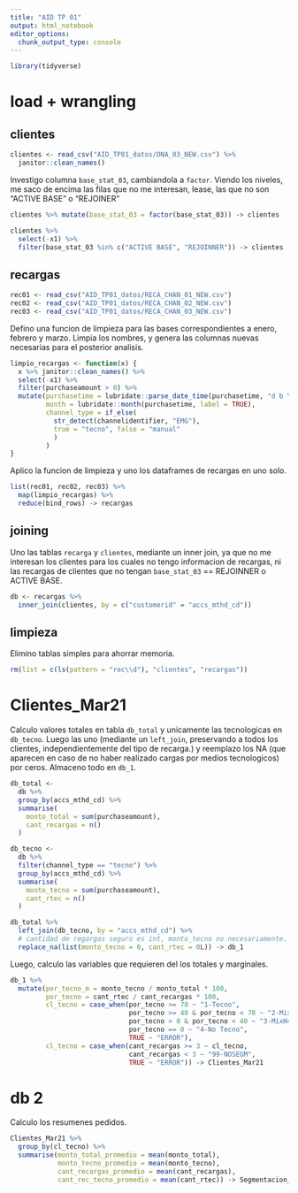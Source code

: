 ```yaml
---
title: "AID TP 01"
output: html_notebook
editor_options: 
  chunk_output_type: console
---
```


```r
library(tidyverse)
```

# load + wrangling 

## clientes

```r
clientes <- read_csv("AID_TP01_datos/DNA_03_NEW.csv") %>% 
  janitor::clean_names()
```

Investigo columna `base_stat_03`, cambiandola a `factor`. Viendo los niveles, me saco de encima las 
filas que no me interesan, lease, las que no son "ACTIVE BASE" o "REJOINER"

```r
clientes %>% mutate(base_stat_03 = factor(base_stat_03)) -> clientes

clientes %>%
  select(-x1) %>% 
  filter(base_stat_03 %in% c("ACTIVE BASE", "REJOINNER")) -> clientes
```

## recargas

```r
rec01 <- read_csv("AID_TP01_datos/RECA_CHAN_01_NEW.csv")
rec02 <- read_csv("AID_TP01_datos/RECA_CHAN_02_NEW.csv")
rec03 <- read_csv("AID_TP01_datos/RECA_CHAN_03_NEW.csv")
```

Defino una funcion de limpieza para las bases correspondientes a enero, febrero y marzo.
Limpia los nombres, y genera las columnas nuevas necesarias para el posterior analisis.

```r
limpio_recargas <- function(x) {
  x %>% janitor::clean_names() %>% 
  select(-x1) %>% 
  filter(purchaseamount > 0) %>% 
  mutate(purchasetime = lubridate::parse_date_time(purchasetime, "d b Y H M S"),
         month = lubridate::month(purchasetime, label = TRUE),
         channel_type = if_else(
           str_detect(channelidentifier, "EMG"),
           true = "tecno", false = "manual"
           )
         ) 
}
```

Aplico la funcion de limpieza y uno los dataframes de recargas en uno solo.

```r
list(rec01, rec02, rec03) %>% 
  map(limpio_recargas) %>% 
  reduce(bind_rows) -> recargas
```

## joining

Uno las tablas `recarga` y `clientes`, mediante un inner join, ya que no me interesan
los clientes para los cuales no tengo informacion de recargas, ni las recargas de clientes
que no tengan  `base_stat_03` == REJOINNER o ACTIVE BASE.

```r
db <- recargas %>% 
  inner_join(clientes, by = c("customerid" = "accs_mthd_cd"))
```

## limpieza

Elimino tablas simples para ahorrar memoria.

```r
rm(list = c(ls(pattern = "rec\\d"), "clientes", "recargas"))
```

# Clientes_Mar21

Calculo valores totales en tabla `db_total` y unicamente las tecnologicas en `db_tecno`.
Luego las uno (mediante un `left_join`, preservando a todos los clientes, independientemente
del tipo de recarga.) y reemplazo los NA (que aparecen en caso de no haber realizado cargas
por medios tecnologicos) por ceros. Almaceno todo en `db_1`.

```r

db_total <-
  db %>%
  group_by(accs_mthd_cd) %>%
  summarise(
    monto_total = sum(purchaseamount),
    cant_recargas = n()
  )

db_tecno <-
  db %>%
  filter(channel_type == "tecno") %>%
  group_by(accs_mthd_cd) %>%
  summarise(
    monto_tecno = sum(purchaseamount),
    cant_rtec = n()
  )

db_total %>% 
  left_join(db_tecno, by = "accs_mthd_cd") %>%
  # cantidad de regargas seguro es int, monto_tecno no necesariamente.
  replace_na(list(monto_tecno = 0, cant_rtec = 0L)) -> db_1

```

Luego, calculo las variables que requieren del los totales y marginales.

```r

db_1 %>% 
  mutate(por_tecno_m = monto_tecno / monto_total * 100,
         por_tecno = cant_rtec / cant_recargas * 100,
         cl_tecno = case_when(por_tecno >= 70 ~ "1-Tecno",
                              por_tecno >= 40 & por_tecno < 70 ~ "2-Mix4070",
                              por_tecno > 0 & por_tecno < 40 ~ "3-MixH40",
                              por_tecno == 0 ~ "4-No Tecno",
                              TRUE ~ "ERROR"),
         cl_tecno = case_when(cant_recargas >= 3 ~ cl_tecno,
                              cant_recargas < 3 ~ "99-NOSEGM",
                              TRUE ~ "ERROR")) -> Clientes_Mar21
```

# db 2

Calculo los resumenes pedidos.

```r
Clientes_Mar21 %>% 
  group_by(cl_tecno) %>% 
  summarise(monto_total_promedio = mean(monto_total),
            monto_tecno_promedio = mean(monto_tecno),
            cant_recargas_promedio = mean(cant_recargas),
            cant_rec_tecno_promedio = mean(cant_rtec)) -> Segmentacion_Mar21
```

